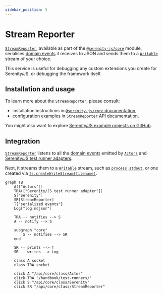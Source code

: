 ```yaml
---
sidebar_position: 5
---
```


# Stream Reporter

[`StreamReporter`](/api/core/class/StreamReporter), available as part of the [`@serenity-js/core`](/api/core) module,
serialises [domain events](/handbook/reporting/domain-events) it receives to JSON and sends them
to a [`Writable`](https://nodejs.org/docs/latest/api/stream.html#stream_writable_streams) stream of your choice.

This service is useful for debugging any custom extensions you create for Serenity/JS, or debugging the framework itself.

## Installation and usage

To learn more about the `StreamReporter`, please consult:
- installation instructions in [`@serenity-js/core` documentation](/api/core),
- configuration examples in [`StreamReporter` API documentation](/api/core/class/StreamReporter).

You might also want to explore [Serenity/JS example projects on GitHub](https://github.com/serenity-js/serenity-js/tree/main/examples).

## Integration

[`StreamReporter`](/api/core/class/StreamReporter) listens to all the [domain events](/handbook/reporting/domain-events) emitted by [`Actors`](/api/core/class/Actor)
and [Serenity/JS test runner adapters](/handbook/test-runners/).

Next, it streams them to a [`Writable`](https://nodejs.org/docs/latest-v14.x/api/stream.html#stream_writable_streams) stream,
such as [`process.stdout`](https://nodejs.org/docs/latest-v14.x/api/process.html#process_process_stdout),
or one created via [`fs.createWriteStream(filename)`](https://nodejs.org/docs/latest-v14.x/api/fs.html#fs_fs_createwritestream_path_options).

```mermaid
graph TB
    A(["Actors"])
    TRA(["Serenity/JS test runner adapter"])
    S["Serenity"]
    SR[StreamReporter]
    T["serialised events"]
    Log["log.ndjson"]

    TRA -- notifies --> S
    A -- notify --> S

    subgraph "core"
        S -- notifies --> SR
    end

    SR -- prints --> T
    SR -- writes --> Log

    class A socket
    class TRA socket

    click A "/api/core/class/Actor"
    click TRA "/handbook/test-runners/"
    click S "/api/core/class/Serenity"
    click SR "/api/core/class/StreamReporter"
```
